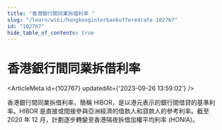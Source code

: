 ```yaml
---
title: "香港銀行間同業拆借利率 "
slug: "/learn/wiki/hongkonginterbankofferedrate-102767"
id: "102767"
hide_table_of_contents: true
---
```



# 香港銀行間同業拆借利率 

<ArticleMeta id={102767} updatedAt={'2023-09-26 13:59:02'} />
<div className='border-solid border-b border-t-0 my-4 border-[var(--ifm-color-gray-300)]' />

香港銀行間同業拆借利率，簡稱 HIBOR，是以港元表示的銀行間借貸的基準利率。HIBOR 是直接或間接參與亞洲經濟的借款人和貸款人的參考利率。截至 2020 年 12 月，計劃逐步轉變至香港隔夜拆借加權平均利率 (HONIA)。

